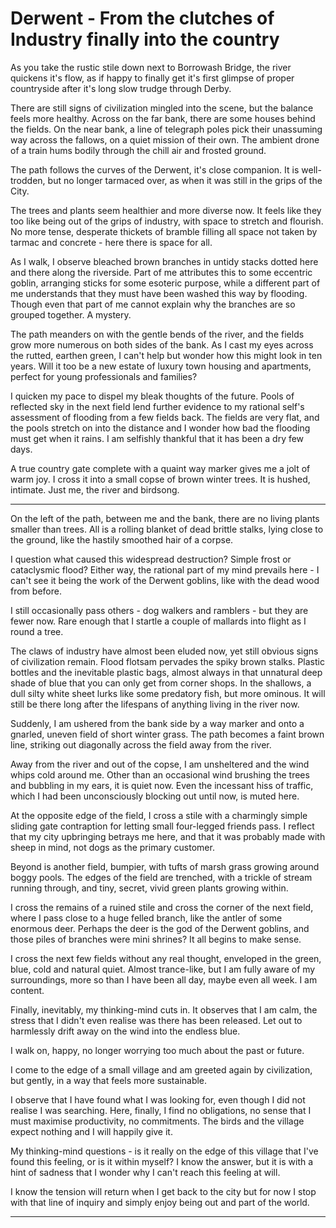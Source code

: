 # Derwent - From the clutches of Industry finally into the country

As you take the rustic stile down next to Borrowash Bridge, the river quickens it's flow, as if happy to finally get
it's first glimpse of proper countryside after it's long slow trudge through Derby.

There are still signs of civilization mingled into the scene, but the balance feels more healthy. Across on the far
bank, there are some houses behind the fields. On the near bank, a line of telegraph poles pick their unassuming way
across the fallows, on a quiet mission of their own. The ambient drone of a train hums bodily through the chill air
and frosted ground.

The path follows the curves of the Derwent, it's close companion. It is well-trodden, but no longer tarmaced over, as
when it was still in the grips of the City.

The trees and plants seem healthier and more diverse now. It feels like they too like being out of the grips of
industry, with space to stretch and flourish. No more tense, desperate thickets of bramble filling all space not taken
by tarmac and concrete - here there is space for all.

As I walk, I observe bleached brown branches in untidy stacks dotted here and there along the riverside. Part of me
attributes this to some eccentric goblin, arranging sticks for some esoteric purpose, while a different part of me
understands that they must have been washed this way by flooding. Though even that part of me cannot explain why the
branches are so grouped together. A mystery.

The path meanders on with the gentle bends of the river, and the fields grow more numerous on both sides of the bank.
As I cast my eyes across the rutted, earthen green, I can't help but wonder how this might look in ten years.
Will it too be a new estate of luxury town housing and apartments, perfect for young professionals and families?

I quicken my pace to dispel my bleak thoughts of the future. Pools of reflected sky in the next field lend further
evidence to my rational self's assessment of flooding from a few fields back. The fields are very flat, and the pools
stretch on into the distance and I wonder how bad the flooding must get when it rains. I am selfishly thankful that
it has been a dry few days.

A true country gate complete with a quaint way marker gives me a jolt of warm joy. I cross it into a small copse of
brown winter trees. It is hushed, intimate. Just me, the river and birdsong.

-----------

On the left of the path, between me and the bank, there are no living plants smaller than trees. All is a rolling
blanket of dead brittle stalks, lying close to the ground, like the hastily smoothed hair of a corpse.

I question what caused this widespread destruction? Simple frost or cataclysmic flood? Either way, the rational part
of my mind prevails here - I can't see it being the work of the Derwent goblins, like with the dead wood from before.

I still occasionally pass others - dog walkers and ramblers - but they are fewer now. Rare enough that I startle a
couple of mallards into flight as I round a tree.

The claws of industry have almost been eluded now, yet still obvious signs of civilization remain. Flood flotsam
pervades the spiky brown stalks. Plastic bottles and the inevitable plastic bags, almost always in that unnatural
deep shade of blue that you can only get from corner shops. In the shallows, a dull silty white sheet lurks like some
predatory fish, but more ominous. It will still be there long after the lifespans of anything living in the river now.

Suddenly, I am ushered from the bank side by a way marker and onto a gnarled, uneven field of short winter grass. The
path becomes a faint brown line, striking out diagonally across the field away from the river.

Away from the river and out of the copse, I am unsheltered and the wind whips cold around me. Other than an occasional
wind brushing the trees and bubbling in my ears, it is quiet now. Even the incessant hiss of traffic, which I had been
unconsciously blocking out until now, is muted here.

At the opposite edge of the field, I cross a stile with a charmingly simple sliding gate contraption for letting small
four-legged friends pass. I reflect that my city upbringing betrays me here, and that it was probably made with sheep
in mind, not dogs as the primary customer.

Beyond is another field, bumpier, with tufts of marsh grass growing around boggy pools. The edges of the field are
trenched, with a trickle of stream running through, and tiny, secret, vivid green plants growing within.

I cross the remains of a ruined stile and cross the corner of the next field, where I pass close to a huge felled
branch, like the antler of some enormous deer. Perhaps the deer is the god of the Derwent goblins, and those piles of
branches were mini shrines? It all begins to make sense.

I cross the next few fields without any real thought, enveloped in the green, blue, cold and natural quiet. Almost
trance-like, but I am fully aware of my surroundings, more so than I have been all day, maybe even all week. I am
content.

Finally, inevitably, my thinking-mind cuts in. It observes that I am calm, the stress that I didn't even realise was
there has been released. Let out to harmlessly drift away on the wind into the endless blue.

I walk on, happy, no longer worrying too much about the past or future.

I come to the edge of a small village and am greeted again by civilization, but gently, in a way that feels more
sustainable.

I observe that I have found what I was looking for, even though I did not realise I was searching. Here, finally,
I find no obligations, no sense that I must maximise productivity, no commitments. The birds and the village expect
nothing and I will happily give it.

My thinking-mind questions - is it really on the edge of this village that I've found this feeling, or is it within
myself? I know the answer, but it is with a hint of sadness that I wonder why I can't reach this feeling at will.

I know the tension will return when I get back to the city but for now I stop with that line of inquiry and simply
enjoy being out and part of the world.

----------------
